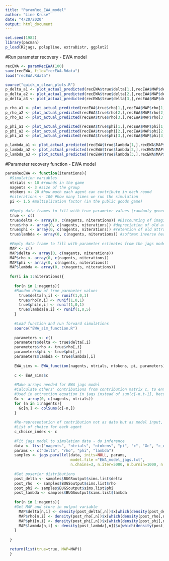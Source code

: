 ```yaml
---
title: "ParamRec_EWA_model"
author: "Line Kruse"
date: "4/20/2020"
output: html_document
---
```


```r
set.seed(1982)
library(pacman)
p_load(R2jags, polspline, extraDistr, ggplot2)
```

#Run parameter recovery - EWA model 

```r

recEWA <- paramRecEWA(100)
save(recEWA, file="recEWA.Rdata")
load("recEWA.Rdata")

source("quick_n_clean_plots.R")
p_delta_a1 <- plot_actual_predicted(recEWA$true$delta[1,],recEWA$MAP$delta[1,], title="A) Delta: S1")
p_delta_a2 <- plot_actual_predicted(recEWA$true$delta[2,],recEWA$MAP$delta[2,], title="B) Delta: S2")
p_delta_a3 <- plot_actual_predicted(recEWA$true$delta[3,],recEWA$MAP$delta[3,], title="C) Delta: S3")

p_rho_a1 <- plot_actual_predicted(recEWA$true$rho[1,],recEWA$MAP$rho[1,], title="A) Rho: S1")
p_rho_a2 <- plot_actual_predicted(recEWA$true$rho[2,],recEWA$MAP$rho[2,], title="B) Rho: S2")
p_rho_a3 <- plot_actual_predicted(recEWA$true$rho[3,],recEWA$MAP$rho[3,], title="C) Rho: S3")

p_phi_a1 <- plot_actual_predicted(recEWA$true$phi[1,],recEWA$MAP$phi[1,], title="A) Phi: S1")
p_phi_a2 <- plot_actual_predicted(recEWA$true$phi[2,],recEWA$MAP$phi[2,], title="B) Phi: S2")
p_phi_a3 <- plot_actual_predicted(recEWA$true$phi[3,],recEWA$MAP$phi[3,], title="C) Phi: S3")

p_lambda_a1 <- plot_actual_predicted(recEWA$true$lambda[1,],recEWA$MAP$lambda[1,], title="A) Lambda: S1")
p_lambda_a2 <- plot_actual_predicted(recEWA$true$lambda[2,],recEWA$MAP$lambda[2,], title="B) Lambda: S2")
p_lambda_a3 <- plot_actual_predicted(recEWA$true$lambda[3,],recEWA$MAP$lambda[3,], title="C) Lambda: S3")


```



#Parameter recovery function - EWA model 

```r
paramRecEWA <- function(iterations){
  #Simulation variables 
  ntrials <- 10 #rounds in the game 
  nagents <- 3 #size of the group 
  ntokens <- 20 #how much each agent can contribute in each round 
  #niterations <- 100 #how many times we run the simulation 
  pi <- 1.5 #multiplication factor (in the public goods game)
  
  #Empty data frames to fill with true parameter values (randomly generated)
  true <- c()
  true$delta <- array(0, c(nagents, niterations)) #Discounting of imagined forgone outcomes 
  true$rho <- array(0, c(nagents, niterations)) #depreciation of old attractions 
  true$phi <- array(0, c(nagents, niterations)) #retention of old attractions 
  true$lambda <- array(0, c(nagents, niterations)) #softmax inverse heat/consistency with attractions 
  
  #Emply data frame to fill with parameter estimates from the jags model 
  MAP <- c()
  MAP$delta <- array(0, c(nagents, niterations)) 
  MAP$rho <- array(0, c(nagents, niterations))
  MAP$phi <- array(0, c(nagents, niterations))
  MAP$lambda <- array(0, c(nagents, niterations))
  
  for(i in 1:niterations){
    
    for(n in 1:nagents){
    #Random draw of true parmaeter values 
      true$delta[n,i] <- runif(1,0,1)
      true$rho[n,i] <- runif(1,0,1)
      true$phi[n,i] <- runif(1,0,1)
      true$lambda[n,i] <- runif(1,0,5)
    }
    
    #Load function and run forward simulations 
    source("EWA_sim_function.R")
    
    parameters <- c()
    parameters$delta <- true$delta[,i]
    parameters$rho <- true$rho[,i]
    parameters$phi <- true$phi[,i]
    parameters$lambda <- true$lambda[,i]
    
    EWA_sims <- EWA_function(nagents, ntrials, ntokens, pi, parameters)
    
    c <- EWA_sims$c
    
    #Make arrays needed for EWA jags model
    #Calculate others' contributions from contribution matrix c, to enter as data #Wach row vector for agent n represents the average of what the others contributed on the trial
    #Used in attraction equation in jags instead of sum(c[-n,t-1], becuase no negative indexing in jags)
    Gc <- array(0, c(nagents, ntrials))
    for (n in 1:nagents){
      Gc[n,] <- colSums(c[-n,])
    }
    
    #Re-representation of contribution not as data but as model input, for attraction equation 
    #List of choice for each agent 
    c_choice_index <- c
    
    #Fit jags model to simulation data - do inference 
    data <- list("nagents", "ntrials", "ntokens", "pi", "c", "Gc", "c_choice_index")
    params <- c("delta", "rho", "phi", "lambda")
    samples <- jags.parallel(data, inits=NULL, params,
                             model.file ="EWA_model_jags.txt",
                             n.chains=3, n.iter=5000, n.burnin=1000, n.thin=1)
    
    #Get poserior distributions
    post_delta <- samples$BUGSoutput$sims.list$delta
    post_rho  <- samples$BUGSoutput$sims.list$rho
    post_phi <- samples$BUGSoutput$sims.list$phi
    post_lambda <- samples$BUGSoutput$sims.list$lambda
    
    for(n in 1:nagents){
    #Get MAP and store in output variable 
      MAP$delta[n,i] <- density(post_delta[,n])$x[which(density(post_delta[,n])$y==max(density(post_delta[,n])$y))]
      MAP$rho[n,i] <- density(post_rho[,n])$x[which(density(post_rho[,n])$y==max(density(post_rho[,n])$y))]
      MAP$phi[n,i] <- density(post_phi[,n])$x[which(density(post_phi[,n])$y==max(density(post_phi[,n])$y))]
      MAP$lambda[n,i] <- density(post_lambda[,n])$x[which(density(post_lambda[,n])$y==max(density(post_lambda[,n])$y))]
    }
    
  }
  
  return(list(true=true, MAP=MAP))
  }



```

